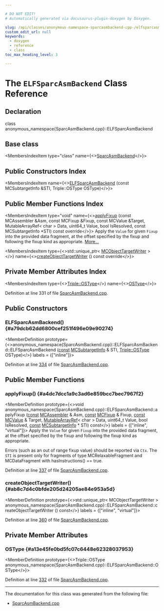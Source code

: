 ```yaml
---

# DO NOT EDIT!
# Automatically generated via docusaurus-plugin-doxygen by Doxygen.

slug: /api/classes/anonymous-namespace-sparcasmbackend-cpp-/elfsparcasmbackend
custom_edit_url: null
keywords:
  - doxygen
  - reference
  - class
toc_max_heading_level: 3

---
```





# The `ELFSparcAsmBackend` Class Reference

<DoxygenPage pluginConfig={pluginConfig}>



## Declaration

<CodeBlock>class anonymous_namespace{SparcAsmBackend.cpp}::ELFSparcAsmBackend</CodeBlock>

## Base class

<MembersIndex>

<MembersIndexItem
  type="class"
  name={<><a href="/docs/api/classes/anonymous-namespace-sparcasmbackend-cpp-/sparcasmbackend">SparcAsmBackend</a></>}>
</MembersIndexItem>

</MembersIndex>

## Public Constructors Index

<MembersIndex>

<MembersIndexItem
  name={<><a href="#a79dcb62dd6800cef251f496e09e90274">ELFSparcAsmBackend</a> (const MCSubtargetInfo &amp;STI, Triple::OSType OSType)</>}>
</MembersIndexItem>

</MembersIndex>

## Public Member Functions Index

<MembersIndex>

<MembersIndexItem
  type="void"
  name={<><a href="#a4dc7dcc1a9c3ad6e859bcc7bec7967f2">applyFixup</a> (const MCAssembler &amp;Asm, const MCFixup &amp;Fixup, const MCValue &amp;Target, MutableArrayRef&lt; char &gt; Data, uint64&#95;t Value, bool IsResolved, const MCSubtargetInfo &#42;STI) const override</>}>
Apply the <code>Value</code> for given <code>Fixup</code> into the provided data fragment, at the offset specified by the fixup and following the fixup kind as appropriate. <a href="#a4dc7dcc1a9c3ad6e859bcc7bec7967f2">More...</a>
</MembersIndexItem>

<MembersIndexItem
  type={<>std::unique&#95;ptr&lt; <a href="/docs/api/classes/llvm/mcobjecttargetwriter">MCObjectTargetWriter</a> &gt;</>}
  name={<><a href="#ab8c7d4c0bfde205d24205ae84e953a5d">createObjectTargetWriter</a> () const override</>}>
</MembersIndexItem>

</MembersIndex>

## Private Member Attributes Index

<MembersIndex>

<MembersIndexItem
  type={<><a href="/docs/api/classes/llvm/triple/#a3cfefc755ab656000934f91193afb1cd">Triple::OSType</a></>}
  name={<><a href="#a13e45fe0bd5fc07c6448e62328037953">OSType</a></>}>
</MembersIndexItem>

</MembersIndex>


Definition at line 331 of file <a href="/docs/api/files/lib/lib/target/lib/target/sparc/lib/target/sparc/mctargetdesc/sparcasmbackend-cpp">SparcAsmBackend.cpp</a>.

<SectionDefinition>

## Public Constructors

### ELFSparcAsmBackend() {#a79dcb62dd6800cef251f496e09e90274}

<MemberDefinition
  prototype={<>anonymous&#95;namespace&#123;SparcAsmBackend.cpp&#125;::ELFSparcAsmBackend::ELFSparcAsmBackend (<a href="/docs/api/files/lib/lib/target/lib/target/aarch64/aarch64promoteconstant-cpp/#a90f8350fecae261c25be85d38b451bff">const</a> <a href="/docs/api/classes/llvm/mcsubtargetinfo">MCSubtargetInfo</a> &amp; STI, <a href="/docs/api/classes/llvm/triple/#a3cfefc755ab656000934f91193afb1cd">Triple::OSType</a> OSType)</>}
  labels = {["inline"]}>

Definition at line <a href="/docs/api/files/lib/lib/target/lib/target/sparc/lib/target/sparc/mctargetdesc/sparcasmbackend-cpp/#l00334">334</a> of file <a href="/docs/api/files/lib/lib/target/lib/target/sparc/lib/target/sparc/mctargetdesc/sparcasmbackend-cpp">SparcAsmBackend.cpp</a>.
</MemberDefinition>

</SectionDefinition>

<SectionDefinition>

## Public Member Functions

### applyFixup() {#a4dc7dcc1a9c3ad6e859bcc7bec7967f2}

<MemberDefinition
  prototype={<>void anonymous&#95;namespace&#123;SparcAsmBackend.cpp&#125;::ELFSparcAsmBackend::applyFixup (<a href="/docs/api/files/lib/lib/target/lib/target/aarch64/aarch64promoteconstant-cpp/#a90f8350fecae261c25be85d38b451bff">const</a> <a href="/docs/api/classes/llvm/mcassembler">MCAssembler</a> &amp; Asm, <a href="/docs/api/files/lib/lib/target/lib/target/aarch64/aarch64promoteconstant-cpp/#a90f8350fecae261c25be85d38b451bff">const</a> <a href="/docs/api/classes/llvm/mcfixup">MCFixup</a> &amp; Fixup, <a href="/docs/api/files/lib/lib/target/lib/target/aarch64/aarch64promoteconstant-cpp/#a90f8350fecae261c25be85d38b451bff">const</a> <a href="/docs/api/classes/llvm/mcvalue">MCValue</a> &amp; Target, <a href="/docs/api/classes/llvm/mutablearrayref">MutableArrayRef</a>&lt; char &gt; Data, uint64&#95;t Value, bool IsResolved, <a href="/docs/api/files/lib/lib/target/lib/target/aarch64/aarch64promoteconstant-cpp/#a90f8350fecae261c25be85d38b451bff">const</a> <a href="/docs/api/classes/llvm/mcsubtargetinfo">MCSubtargetInfo</a> &#42; STI) const</>}
  labels = {["inline", "virtual"]}>
Apply the <code>Value</code> for given <code>Fixup</code> into the provided data fragment, at the offset specified by the fixup and following the fixup kind as appropriate.

Errors (such as an out of range fixup value) should be reported via <code>Ctx</code>. The <code>STI</code> is present only for fragments of type MCRelaxableFragment and MCDataFragment with hasInstructions() == true.

Definition at line <a href="/docs/api/files/lib/lib/target/lib/target/sparc/lib/target/sparc/mctargetdesc/sparcasmbackend-cpp/#l00337">337</a> of file <a href="/docs/api/files/lib/lib/target/lib/target/sparc/lib/target/sparc/mctargetdesc/sparcasmbackend-cpp">SparcAsmBackend.cpp</a>.
</MemberDefinition>

### createObjectTargetWriter() {#ab8c7d4c0bfde205d24205ae84e953a5d}

<MemberDefinition
  prototype={<>std::unique&#95;ptr&lt; MCObjectTargetWriter &gt; anonymous&#95;namespace&#123;SparcAsmBackend.cpp&#125;::ELFSparcAsmBackend::createObjectTargetWriter () const</>}
  labels = {["inline", "virtual"]}>

Definition at line <a href="/docs/api/files/lib/lib/target/lib/target/sparc/lib/target/sparc/mctargetdesc/sparcasmbackend-cpp/#l00360">360</a> of file <a href="/docs/api/files/lib/lib/target/lib/target/sparc/lib/target/sparc/mctargetdesc/sparcasmbackend-cpp">SparcAsmBackend.cpp</a>.
</MemberDefinition>

</SectionDefinition>

<SectionDefinition>

## Private Member Attributes

### OSType {#a13e45fe0bd5fc07c6448e62328037953}

<MemberDefinition
  prototype={<>Triple::OSType anonymous&#95;namespace&#123;SparcAsmBackend.cpp&#125;::ELFSparcAsmBackend::OSType</>}>

Definition at line <a href="/docs/api/files/lib/lib/target/lib/target/sparc/lib/target/sparc/mctargetdesc/sparcasmbackend-cpp/#l00332">332</a> of file <a href="/docs/api/files/lib/lib/target/lib/target/sparc/lib/target/sparc/mctargetdesc/sparcasmbackend-cpp">SparcAsmBackend.cpp</a>.
</MemberDefinition>

</SectionDefinition>

<hr/>

The documentation for this class was generated from the following file:

<ul>
<li><a href="/docs/api/files/lib/lib/target/lib/target/sparc/lib/target/sparc/mctargetdesc/sparcasmbackend-cpp">SparcAsmBackend.cpp</a></li>
</ul>

</DoxygenPage>
